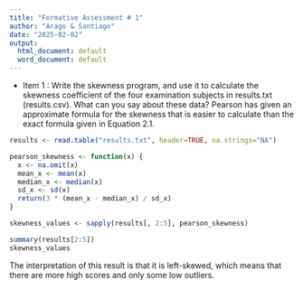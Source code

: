---
title: "Formative Assessment # 1"
author: "Arago & Santiago"
date: "2025-02-02"
output:
  html_document: default
  word_document: default
---

- Item 1 :
 Write the skewness program, and use it to calculate the skewness coefficient of the four examination subjects in results.txt (results.csv). What can you say about these data?
Pearson has given an approximate formula for the skewness that is easier to calculate than the exact formula given in Equation 2.1.

```{r setup, include=TRUE}

results <- read.table("results.txt", header=TRUE, na.strings="NA")

pearson_skewness <- function(x) {
  x <- na.omit(x)
  mean_x <- mean(x)
  median_x <- median(x)
  sd_x <- sd(x)
  return(3 * (mean_x - median_x) / sd_x)
}

skewness_values <- sapply(results[, 2:5], pearson_skewness)
```
```{r}
summary(results[2:5])
skewness_values
```

The interpretation of this result is that it is left-skewed, which means that there are more high scores and only some low outliers.

